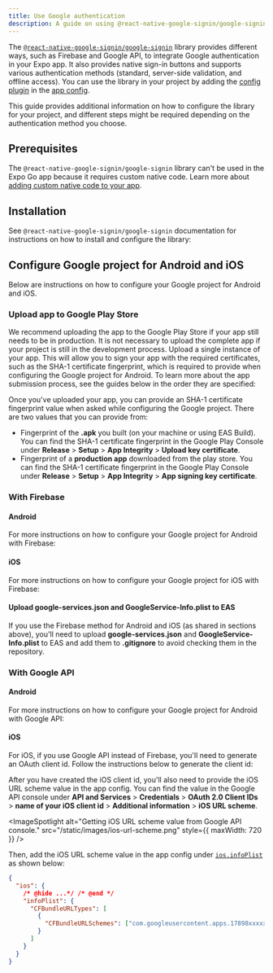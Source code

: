 ```yaml
---
title: Use Google authentication
description: A guide on using @react-native-google-signin/google-signin library to integrate Google authentication in your Expo project.
---
```



The [`@react-native-google-signin/google-signin`](https://github.com/react-native-google-signin/google-signin) library provides different ways, such as Firebase and Google API, to integrate Google authentication in your Expo app. It also provides native sign-in buttons and supports various authentication methods (standard, server-side validation, and offline access). You can use the library in your project by adding the [config plugin](/config-plugins/introduction/) in the [app config](/versions/latest/config/app/).

This guide provides additional information on how to configure the library for your project, and different steps might be required depending on the authentication method you choose.

## Prerequisites

The `@react-native-google-signin/google-signin` library can't be used in the Expo Go app because it requires custom native code. Learn more about [adding custom native code to your app](/workflow/customizing/).

## Installation

See `@react-native-google-signin/google-signin` documentation for instructions on how to install and configure the library:

<BoxLink
  title="React Native Google Sign In: Expo installation instructions"
  href="https://github.com/react-native-google-signin/google-signin#expo-installation"
/>

## Configure Google project for Android and iOS

Below are instructions on how to configure your Google project for Android and iOS.

### Upload app to Google Play Store

We recommend uploading the app to the Google Play Store if your app still needs to be in production. It is not necessary to upload the complete app if your project is still in the development process. Upload a single instance of your app. This will allow you to sign your app with the required certificates, such as the SHA-1 certificate fingerprint, which is required to provide when configuring the Google project for Android. To learn more about the app submission process, see the guides below in the order they are specified:

<BoxLink title="Create your first EAS Build" href="/build/setup/" />

<BoxLink title="Build your project for app stores" href="/deploy/build-project/" />

<BoxLink
  title="Manually upload Android app for the first time"
  href="https://expo.fyi/first-android-submission"
/>

Once you've uploaded your app, you can provide an SHA-1 certificate fingerprint value when asked while configuring the Google project. There are two values that you can provide from:

- Fingerprint of the **.apk** you built (on your machine or using EAS Build). You can find the SHA-1 certificate fingerprint in the Google Play Console under **Release** > **Setup** > **App Integrity** > **Upload key certificate**.
- Fingerprint of a **production app** downloaded from the play store. You can find the SHA-1 certificate fingerprint in the Google Play Console under **Release** > **Setup** > **App Integrity** > **App signing key certificate**.

### With Firebase

#### Android

For more instructions on how to configure your Google project for Android with Firebase:

<BoxLink
  title="Firebase"
  href="https://github.com/react-native-google-signin/google-signin/blob/master/docs/get-config-file.md"
/>

#### iOS

For more instructions on how to configure your Google project for iOS with Firebase:

<BoxLink
  title="Firebase"
  href="https://github.com/react-native-google-signin/google-signin/blob/master/docs/get-config-file.md"
/>

#### Upload google-services.json and GoogleService-Info.plist to EAS

If you use the Firebase method for Android and iOS (as shared in sections above), you'll need to upload **google-services.json** and **GoogleService-Info.plist** to EAS and add them to **.gitignore** to avoid checking them in the repository.

<BoxLink
  title="Upload a secret file to EAS and use in the app config"
  href="/build-reference/variables/#how-to-upload-a-secret-file-and-use-it-in-my-app-config"
/>

### With Google API

#### Android

For more instructions on how to configure your Google project for Android with Google API:

<BoxLink
  title="Google API"
  href="https://developers.google.com/identity/sign-in/android/start#configure-a-google-api-console-project"
/>

#### iOS

For iOS, if you use Google API instead of Firebase, you'll need to generate an OAuth client id. Follow the instructions below to generate the client id:

<BoxLink
  title="Google API"
  href="https://developers.google.com/identity/sign-in/ios/start-integrating#get_an_oauth_client_id"
/>

After you have created the iOS client id, you'll also need to provide the iOS URL scheme value in the app config. You can find the value in the Google API console under **API and Services** > **Credentials** > **OAuth 2.0 Client IDs** > **name of your iOS client id** > **Additional information** > **iOS URL scheme**.

<ImageSpotlight
  alt="Getting iOS URL scheme value from Google API console."
  src="/static/images/ios-url-scheme.png"
  style={{ maxWidth: 720 }}
/>

Then, add the iOS URL scheme value in the app config under [`ios.infoPlist`](/versions/latest/config/app/#infoplist) as shown below:

```json app.json
{
  "ios": {
    /* @hide ...*/ /* @end */
    "infoPlist": {
      "CFBundleURLTypes": [
        {
          "CFBundleURLSchemes": ["com.googleusercontent.apps.17898xxxxxx-xxxxxqhqj0exxxxxpl03xxx"]
        }
      ]
    }
  }
}
```
